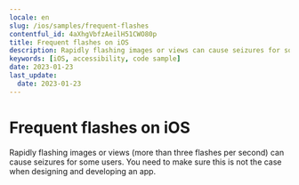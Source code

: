 ```yaml
---
locale: en
slug: /ios/samples/frequent-flashes
contentful_id: 4aXhgVbfzAeilH51CWO80p
title: Frequent flashes on iOS
description: Rapidly flashing images or views can cause seizures for some users.
keywords: [iOS, accessibility, code sample]
date: 2023-01-23
last_update:
  date: 2023-01-23
---
```


# Frequent flashes on iOS

Rapidly flashing images or views (more than three flashes per second) can cause seizures for some users. You need to make sure this is not the case when designing and developing an app.

<CodeSample id="screen-flashes" locale="en" platform="ios"/>
